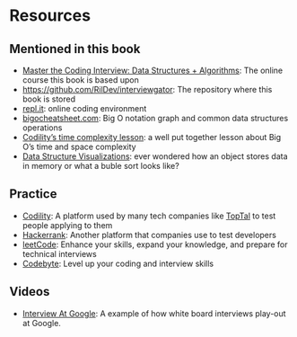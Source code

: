 # Resources

## Mentioned in this book

- [Master the Coding Interview: Data Structures + Algorithms](https://www.udemy.com/course/master-the-coding-interview-data-structures-algorithms/){target="_blank"}: The online course this book is based upon
- [https://github.com/RilDev/interviewgator](https://github.com/RilDev/interviewgator){target="_blank"}: The repository where this book is stored
- [repl.it](https://repl.it/){target="_blank"}: online coding environment
- [bigocheatsheet.com](https://www.bigocheatsheet.com/){target="_blank"}: Big O notation graph and common data structures operations
- [Codility's time complexity lesson](https://codility.com/media/train/1-TimeComplexity.pdf){target="_blank"}: a well put together lesson about Big O's time and space complexity
- [Data Structure Visualizations](https://www.cs.usfca.edu/~galles/visualization/Algorithms.html){target="blank"}: ever wondered how an object stores data in memory or what a buble sort looks like?

## Practice

- [Codility](https://www.codility.com/){target="_blank"}: A platform used by many tech companies like [TopTal](https://www.toptal.com/){target="_blank"} to test people applying to them
- [Hackerrank](https://www.hackerrank.com/){target="_blank"}: Another platform that companies use to test developers
- [leetCode](https://leetcode.com/){target="_blank"}: Enhance your skills, expand your knowledge, and prepare for technical interviews
- [Codebyte](https://coderbyte.com/){target="_blank"}: Level up your coding and interview skills

## Videos

- [Interview At Google](https://youtu.be/XKu_SEDAykw){target="_blank"}: A example of how white board interviews play-out at Google.
